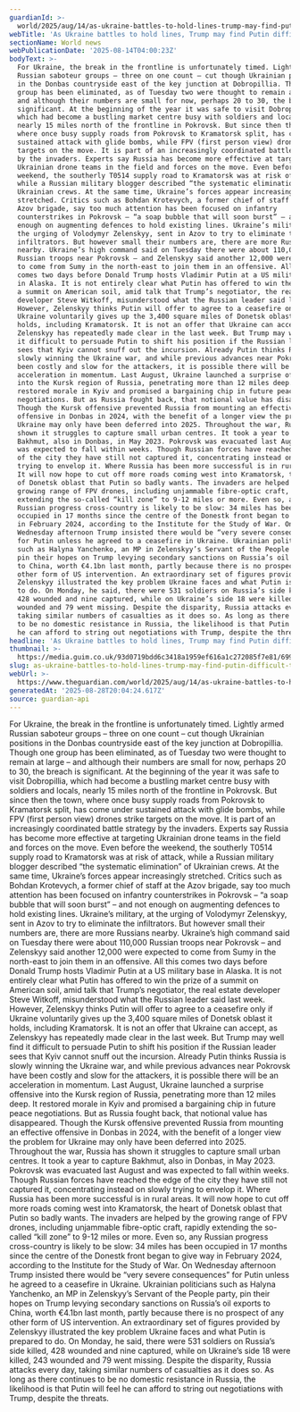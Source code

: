 ```yaml
---
guardianId: >-
  world/2025/aug/14/as-ukraine-battles-to-hold-lines-trump-may-find-putin-difficult-to-persuade
webTitle: 'As Ukraine battles to hold lines, Trump may find Putin difficult to persuade'
sectionName: World news
webPublicationDate: '2025-08-14T04:00:23Z'
bodyText: >-
  For Ukraine, the break in the frontline is unfortunately timed. Lightly armed
  Russian saboteur groups – three on one count – cut though Ukrainian positions
  in the Donbas countryside east of the key junction at Dobropillia. Though one
  group has been eliminated, as of Tuesday two were thought to remain at large –
  and although their numbers are small for now, perhaps 20 to 30, the breach is
  significant. At the beginning of the year it was safe to visit Dobropillia,
  which had become a bustling market centre busy with soldiers and locals,
  nearly 15 miles north of the frontline in Pokrovsk. But since then the town,
  where once busy supply roads from Pokrovsk to Kramatorsk split, has come under
  sustained attack with glide bombs, while FPV (first person view) drones strike
  targets on the move. It is part of an increasingly coordinated battle strategy
  by the invaders. Experts say Russia has become more effective at targeting
  Ukrainian drone teams in the field and forces on the move. Even before the
  weekend, the southerly T0514 supply road to Kramatorsk was at risk of attack,
  while a Russian military blogger described “the systematic elimination” of
  Ukrainian crews. At the same time, Ukraine’s forces appear increasingly
  stretched. Critics such as Bohdan Krotevych, a former chief of staff at the
  Azov brigade, say too much attention has been focused on infantry
  counterstrikes in Pokrovsk – “a soap bubble that will soon burst” – and not
  enough on augmenting defences to hold existing lines. Ukraine’s military, at
  the urging of Volodymyr Zelenskyy, sent in Azov to try to eliminate the
  infiltrators. But however small their numbers are, there are more Russians
  nearby. Ukraine’s high command said on Tuesday there were about 110,000
  Russian troops near Pokrovsk – and Zelenskyy said another 12,000 were expected
  to come from Sumy in the north-east to join them in an offensive. All this
  comes two days before Donald Trump hosts Vladimir Putin at a US military base
  in Alaska. It is not entirely clear what Putin has offered to win the prize of
  a summit on American soil, amid talk that Trump’s negotiator, the real estate
  developer Steve Witkoff, misunderstood what the Russian leader said last week.
  However, Zelenskyy thinks Putin will offer to agree to a ceasefire only if
  Ukraine voluntarily gives up the 3,400 square miles of Donetsk oblast it
  holds, including Kramatorsk. It is not an offer that Ukraine can accept, as
  Zelenskyy has repeatedly made clear in the last week. But Trump may well find
  it difficult to persuade Putin to shift his position if the Russian leader
  sees that Kyiv cannot snuff out the incursion. Already Putin thinks Russia is
  slowly winning the Ukraine war, and while previous advances near Pokrovsk have
  been costly and slow for the attackers, it is possible there will be an
  acceleration in momentum. Last August, Ukraine launched a surprise offensive
  into the Kursk region of Russia, penetrating more than 12 miles deep. It
  restored morale in Kyiv and promised a bargaining chip in future peace
  negotiations. But as Russia fought back, that notional value has disappeared.
  Though the Kursk offensive prevented Russia from mounting an effective
  offensive in Donbas in 2024, with the benefit of a longer view the problem for
  Ukraine may only have been deferred into 2025. Throughout the war, Russia has
  shown it struggles to capture small urban centres. It took a year to capture
  Bakhmut, also in Donbas, in May 2023. Pokrovsk was evacuated last August and
  was expected to fall within weeks. Though Russian forces have reached the edge
  of the city they have still not captured it, concentrating instead on slowly
  trying to envelop it. Where Russia has been more successful is in rural areas.
  It will now hope to cut off more roads coming west into Kramatorsk, the heart
  of Donetsk oblast that Putin so badly wants. The invaders are helped by the
  growing range of FPV drones, including unjammable fibre-optic craft, rapidly
  extending the so-called “kill zone” to 9-12 miles or more. Even so, any
  Russian progress cross-country is likely to be slow: 34 miles has been
  occupied in 17 months since the centre of the Donestk front began to give way
  in February 2024, according to the Institute for the Study of War. On
  Wednesday afternoon Trump insisted there would be “very severe consequences”
  for Putin unless he agreed to a ceasefire in Ukraine. Ukrainian politicians
  such as Halyna Yanchenko, an MP in Zelenskyy’s Servant of the People party,
  pin their hopes on Trump levying secondary sanctions on Russia’s oil exports
  to China, worth €4.1bn last month, partly because there is no prospect of any
  other form of US intervention. An extraordinary set of figures provided by
  Zelenskyy illustrated the key problem Ukraine faces and what Putin is prepared
  to do. On Monday, he said, there were 531 soldiers on Russia’s side killed,
  428 wounded and nine captured, while on Ukraine’s side 18 were killed, 243
  wounded and 79 went missing. Despite the disparity, Russia attacks every day,
  taking similar numbers of casualties as it does so. As long as there continues
  to be no domestic resistance in Russia, the likelihood is that Putin will feel
  he can afford to string out negotiations with Trump, despite the threats.
headline: 'As Ukraine battles to hold lines, Trump may find Putin difficult to persuade'
thumbnail: >-
  https://media.guim.co.uk/93d0719bdd6c3418a1959ef616a1c272085f7e81/699_0_3856_3085/500.jpg
slug: as-ukraine-battles-to-hold-lines-trump-may-find-putin-difficult-to-persuade
webUrl: >-
  https://www.theguardian.com/world/2025/aug/14/as-ukraine-battles-to-hold-lines-trump-may-find-putin-difficult-to-persuade
generatedAt: '2025-08-28T20:04:24.617Z'
source: guardian-api
---
```

For Ukraine, the break in the frontline is unfortunately timed. Lightly armed Russian saboteur groups – three on one count – cut though Ukrainian positions in the Donbas countryside east of the key junction at Dobropillia. Though one group has been eliminated, as of Tuesday two were thought to remain at large – and although their numbers are small for now, perhaps 20 to 30, the breach is significant. At the beginning of the year it was safe to visit Dobropillia, which had become a bustling market centre busy with soldiers and locals, nearly 15 miles north of the frontline in Pokrovsk. But since then the town, where once busy supply roads from Pokrovsk to Kramatorsk split, has come under sustained attack with glide bombs, while FPV (first person view) drones strike targets on the move. It is part of an increasingly coordinated battle strategy by the invaders. Experts say Russia has become more effective at targeting Ukrainian drone teams in the field and forces on the move. Even before the weekend, the southerly T0514 supply road to Kramatorsk was at risk of attack, while a Russian military blogger described “the systematic elimination” of Ukrainian crews. At the same time, Ukraine’s forces appear increasingly stretched. Critics such as Bohdan Krotevych, a former chief of staff at the Azov brigade, say too much attention has been focused on infantry counterstrikes in Pokrovsk – “a soap bubble that will soon burst” – and not enough on augmenting defences to hold existing lines. Ukraine’s military, at the urging of Volodymyr Zelenskyy, sent in Azov to try to eliminate the infiltrators. But however small their numbers are, there are more Russians nearby. Ukraine’s high command said on Tuesday there were about 110,000 Russian troops near Pokrovsk – and Zelenskyy said another 12,000 were expected to come from Sumy in the north-east to join them in an offensive. All this comes two days before Donald Trump hosts Vladimir Putin at a US military base in Alaska. It is not entirely clear what Putin has offered to win the prize of a summit on American soil, amid talk that Trump’s negotiator, the real estate developer Steve Witkoff, misunderstood what the Russian leader said last week. However, Zelenskyy thinks Putin will offer to agree to a ceasefire only if Ukraine voluntarily gives up the 3,400 square miles of Donetsk oblast it holds, including Kramatorsk. It is not an offer that Ukraine can accept, as Zelenskyy has repeatedly made clear in the last week. But Trump may well find it difficult to persuade Putin to shift his position if the Russian leader sees that Kyiv cannot snuff out the incursion. Already Putin thinks Russia is slowly winning the Ukraine war, and while previous advances near Pokrovsk have been costly and slow for the attackers, it is possible there will be an acceleration in momentum. Last August, Ukraine launched a surprise offensive into the Kursk region of Russia, penetrating more than 12 miles deep. It restored morale in Kyiv and promised a bargaining chip in future peace negotiations. But as Russia fought back, that notional value has disappeared. Though the Kursk offensive prevented Russia from mounting an effective offensive in Donbas in 2024, with the benefit of a longer view the problem for Ukraine may only have been deferred into 2025. Throughout the war, Russia has shown it struggles to capture small urban centres. It took a year to capture Bakhmut, also in Donbas, in May 2023. Pokrovsk was evacuated last August and was expected to fall within weeks. Though Russian forces have reached the edge of the city they have still not captured it, concentrating instead on slowly trying to envelop it. Where Russia has been more successful is in rural areas. It will now hope to cut off more roads coming west into Kramatorsk, the heart of Donetsk oblast that Putin so badly wants. The invaders are helped by the growing range of FPV drones, including unjammable fibre-optic craft, rapidly extending the so-called “kill zone” to 9-12 miles or more. Even so, any Russian progress cross-country is likely to be slow: 34 miles has been occupied in 17 months since the centre of the Donestk front began to give way in February 2024, according to the Institute for the Study of War. On Wednesday afternoon Trump insisted there would be “very severe consequences” for Putin unless he agreed to a ceasefire in Ukraine. Ukrainian politicians such as Halyna Yanchenko, an MP in Zelenskyy’s Servant of the People party, pin their hopes on Trump levying secondary sanctions on Russia’s oil exports to China, worth €4.1bn last month, partly because there is no prospect of any other form of US intervention. An extraordinary set of figures provided by Zelenskyy illustrated the key problem Ukraine faces and what Putin is prepared to do. On Monday, he said, there were 531 soldiers on Russia’s side killed, 428 wounded and nine captured, while on Ukraine’s side 18 were killed, 243 wounded and 79 went missing. Despite the disparity, Russia attacks every day, taking similar numbers of casualties as it does so. As long as there continues to be no domestic resistance in Russia, the likelihood is that Putin will feel he can afford to string out negotiations with Trump, despite the threats.
